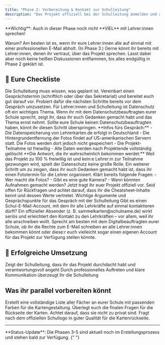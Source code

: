 ```yaml
---
title: "Phase 2: Vorbereitung & Kontakt zur Schulleitung"
description: "Das Projekt offiziell bei der Schulleitung anmelden und alle Rahmenbedingungen klären"
---
```


<Warning>
**Wichtig**: Auch in dieser Phase noch nicht **VIEL** mit Lehrer:innen sprechen!

Warum? Am besten ist es, wenn ihr eure Lehrer:innen alle auf einmal mit einer professionellen E-Mail abholt. (In Phase 3.) Gerne könnt ihr bereits mit Lehrer:innen, denen ihr vertraut, über das Projekt sprechen. Lasst dabei aber noch keine heißen Diskussionen entflammen, bis alles endgültig in Phase 2 geklärt ist.

</Warning>

## 📌 Eure Checkliste

<Steps>
  <Step title="Termin mit der Schulleitung vereinbaren">
    Die Schulleitung muss wissen, was geplant ist. Vereinbart einen
    Gesprächstermin (schriftlich oder über das Sekretariat) und bereitet euch
    gut darauf vor. Probiert dafür die nächsten Schritte bereits vor dem
    Gespräch umzusetzen.
  </Step>

  <Step title="Datenschutzbeauftragte:n ansprechen">
    Für Lehrer:innen und Schulleitung ist Datenschutz oft ein wichtiges Thema.
    Wenn ihr mit dem Datenschutzbeauftragten eurer Schule sprecht, zeigt ihr,
    dass ihr euch Gedanken gemacht habt und das Thema ernst nehmt.
    <Note>
      Sollte eure Schule keinen Datenschutzbeauftragten haben, könnt ihr diesen
      Schritt überspringen.
    </Note>
    **Infos fürs Gespräch:** - Die Datenspeicherung von Lehrerkarten.de erfolgt
    in Deutschland - Die Hintergrundentfernung der Fotos findet auf
    US-amerikanischen Servern statt. Die Fotos werden dort jedoch nicht
    gespeichert - Die Projekt-Teilnahme ist freiwillig - Alle Daten werden nach
    Projektende vollständig gelöscht
    <Check>
      **Die Antwort, die ihr wahrscheinlich bekommen werdet:** Weil das Projekt
      zu 100 % freiwillig ist und kein:e Lehrer:in zur Teilnahme gezwungen wird,
      spielt der Datenschutz keine große Rolle.
    </Check>
  </Step>

  <Step title="Fototermin überlegen">
    Ein weiterer Schritt um zu zeigen, dass ihr euch Gedanken gemacht habt ist,
    dass ihr einen Fototermin für die Lehrer organisiert. Klärt bereits folgende
    Fragen: - Wer macht die Fotos? - Gibt es eine gute Kamera? - Wann könnten
    Aufnahmen gemacht werden?
  </Step>

  <Step title="Gespräch mit der Schulleitung führen">
    Jetzt tragt ihr euer Projekt offiziell vor. Seid offen für Rückfragen und
    achtet darauf, dass ihr die Cheatsheet-Inhalte kennt und dessen Werte
    vertretet.
    <Card
      title="Cheatsheet: Überzeugen der Schulleitung"
      icon="clipboard-check"
      href="/lehrerkarten/phase2/cheatsheet"
    >
      Wichtige Argumente und Gesprächspunkte für das Gespräch mit der
      Schulleitung
    </Card>
  </Step>

  <Step title="Klärung: E-Mail-Account für Lehrer-Kontakt">
    Gibt es einen Schul-E-Mail-Account, mit dem ihr alle Lehrkräfte auf einmal
    kontaktieren dürft?
    <Info>
      Ein offizieller Absender (z. B. sammelkarten@schulname.de) wirkt seriös
      und erleichtert den Kontakt zu den Lehrkräften – vor allem, weil ihr alle
      anschreiben wollt. Sprecht am besten mit dem Digitalbeauftragten eurer
      Schule, ob ihr die Rechte zum E-Mail schreiben an alle Lehrer:innen
      bekommen könnt oder diese:r euch vielleicht sogar einen eigenen Account
      für das Projekt zur Verfügung stellen könnte.
    </Info>
  </Step>
</Steps>

## 🎯 Erfolgreiche Umsetzung

<CardGroup cols={2}>
  <Card title="Gute Vorbereitung ist der Schlüssel" icon="key" color="gray">
    Zeigt der Schulleitung, dass ihr das Projekt durchdacht habt und
    verantwortungsvoll angeht
  </Card>
  <Card title="Vertrauen aufbauen" icon="handshake" color="gray">
    Durch professionelles Auftreten und klare Kommunikation überzeugt ihr die
    Schulleitung
  </Card>
</CardGroup>

## Was ihr parallel vorbereiten könnt

<AccordionGroup>
  <Accordion title="Fächerliste mit Farben finalisieren">
    Erstellt eine vollständige Liste aller Fächer an eurer Schule mit passenden
    Farben für die Kartengestaltung.
  </Accordion>

  <Accordion title="Steckbrieffragen finalisieren">
    Überlegt euch die finalen Fragen für die Rückseite der Karten. Achtet
    darauf, dass sie nicht zu privat sind.
  </Accordion>

  <Accordion title="Logo der Schule besorgen">
    Fragt nach dem offiziellen Schullogo in guter Qualität für die
    Kartenrückseite.
  </Accordion>
</AccordionGroup>

---

<CardGroup cols={2}>
  <Card title="Zurück zur Übersicht" icon="arrow-left" href="/lehrerkarten/overview" />

<Card
  title="Projekt erlaubt? Herzlichen Glückwunsch! Weiter geht's mit Phase 3 🌟"
  icon="party-horn"
  href="#"
  color="green"
/>

</CardGroup>

<Note>
  **Status-Update**: Die Phasen 3-5 sind aktuell noch im Erstellungsprozess und
  stehen bald zur Verfügung.
</Note>{" "}
